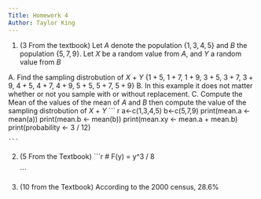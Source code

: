 ```yaml
---
Title: Homework 4
Author: Taylor King
---
```


1. (3 From the textbook) Let $A$ denote the population $\left\{ {1,3,4,5}\right\}$ and $B$ the population $\left\{ {5,7,9} \right\}$. Let $X$ be a random value from $A$, and $Y$ a random value from $B$     

  A. Find the sampling distrobution of $X\ +\ Y$
  $\left\{ { 1 + 5,\ 1 + 7,\ 1 + 9,\ 3 + 5,\ 3 + 7,\ 3 + 9,\ 4 + 5,\ 4 + 7,\ 4 + 9,\ 5 + 5,\ 5 + 7,\ 5 + 9} \right\}$
  B. In this example it does not matter whether or not you sample with or without replacement. 
  C. Compute the Mean of the values of the mean of $A$ and $B$ then compute the value of the sampling distrobution of $X\ +\ Y$
    ``` r
      a<-c(1,3,4,5) 
      b<-c(5,7,9)
      print(mean.a <- mean(a))
      print(mean.b <- mean(b))
      print(mean.xy <- mean.a + mean.b)
      print(probability <- 3 / 12)

    ```

2. (5 From the Textbook)
    ```r
      # F(y) = y^3 / 8 

    ```
3. (10 from the Textbook) According to the 2000 census, $28.6\%$
